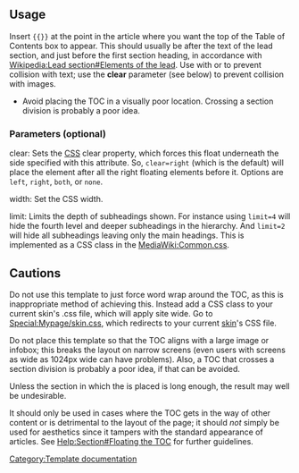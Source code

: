 == Usage ==
Insert <code>&#123;&#123;{{BASEPAGENAME}}&#125;&#125;</code> at the point in the article where you want the top of the Table of Contents box to appear. This should usually be after the text of the lead section, and just before the first section heading, in accordance with [[Wikipedia:Lead section#Elements of the lead]]. Use with {{tl|-}} or {{tl|clear}} to prevent collision with text; use the '''clear''' parameter (see below) to prevent collision with images.

* Avoid placing the TOC in a visually poor location. Crossing a section division is probably a poor idea.

=== Parameters (optional) ===
;clear: Sets the [[Cascading Style Sheets|CSS]] clear property, which forces this float underneath the side specified with this attribute. So, <code>clear=right</code> (which is the default) will place the element after all the right floating elements before it. Options are <code>left</code>, <code>right</code>, <code>both</code>, or <code>none</code>.

;width: Set the CSS width.

;limit: Limits the depth of subheadings shown. For instance using <code>limit=4</code> will hide the fourth level and deeper subheadings in the hierarchy. And <code>limit=2</code> will hide all subheadings leaving only the main headings. This is implemented as a CSS class in the [[MediaWiki:Common.css]].

== Cautions ==
Do not use this template to just force word wrap around the TOC, as this is inappropriate method of achieving this.  Instead add a CSS class to your current skin's .css file, which will apply site wide. Go to [[Special:Mypage/skin.css]], which redirects to your current [[WP:SKIN|skin]]'s CSS file.

Do not place this template so that the TOC aligns with a large image or infobox; this breaks the layout on narrow screens (even users with screens as wide as 1024px wide can have problems). Also, a TOC that crosses a section division is probably a poor idea, if that can be avoided.

Unless the section in which the {{tl|TOC right}} is placed is long enough, the result may well be undesirable. 

It should only be used in cases where the TOC gets in the way of other content or is detrimental to the layout of the page; it should ''not'' simply be used for aesthetics since it tampers with the standard appearance of articles. See [[Help:Section#Floating the TOC]] for further guidelines.

<noinclude>[[Category:Template documentation]]</noinclude>